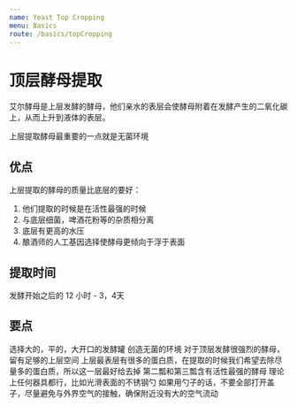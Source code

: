 ```yaml
---
name: Yeast Top Cropping
menu: Basics
route: /basics/topCropping
---
```


# 顶层酵母提取

艾尔酵母是上层发酵的酵母，他们亲水的表层会使酵母附着在发酵产生的二氧化碳上，从而上升到液体的表层。

上层提取酵母最重要的一点就是无菌环境

## 优点

上层提取的酵母的质量比底层的要好：

1. 他们提取的时候是在活性最强的时候
2. 与底层细菌，啤酒花粉等的杂质相分离
3. 底层有更高的水压
4. 酿酒师的人工基因选择使酵母更倾向于浮于表面

## 提取时间
发酵开始之后的 12 小时 - 3，4天

## 要点
选择大的，平的，大开口的发酵罐
创造无菌的环境
对于顶层发酵很强烈的酵母，留有足够的上层空间
上层最表层有很多的蛋白质，在提取的时候我们希望去除尽量多的蛋白质，所以这一层最好给去掉
第二瓢和第三瓢含有活性最强的酵母
理论上任何器具都行，比如光滑表面的不锈钢勺
如果用勺子的话，不要全部打开盖子，尽量避免与外界空气的接触，确保附近没有大的空气流动



